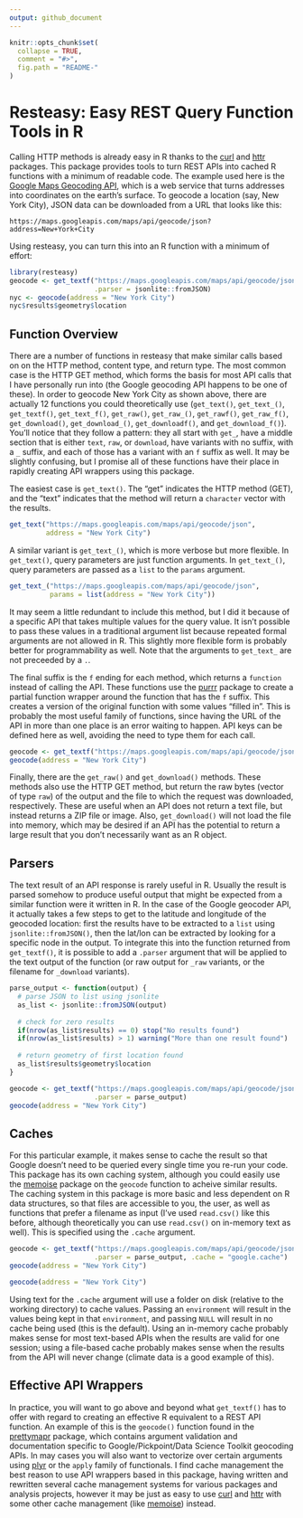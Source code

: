 ```yaml
---
output: github_document
---
```


<!-- README.md is generated from README.Rmd. Please edit that file -->

```r
knitr::opts_chunk$set(
  collapse = TRUE,
  comment = "#>",
  fig.path = "README-"
)
```

# Resteasy: Easy REST Query Function Tools in R

Calling HTTP methods is already easy in R thanks to the [curl](https://cran.r-project.org/package=curl) and [httr](https://cran.r-project.org/package=httr) packages. This package provides tools to turn REST APIs into cached R functions with a minimum of readable code. The example used here is the [Google Maps Geocoding API](https://developers.google.com/maps/documentation/geocoding/intro), which is a web service that turns addresses into coordinates on the earth's surface. To geocode a location (say, New York City), JSON data can be downloaded from a URL that looks like this:

```
https://maps.googleapis.com/maps/api/geocode/json?address=New+York+City
```

Using resteasy, you can turn this into an R function with a minimum of effort:

```r
library(resteasy)
geocode <- get_textf("https://maps.googleapis.com/maps/api/geocode/json", 
                     .parser = jsonlite::fromJSON)
nyc <- geocode(address = "New York City")
nyc$results$geometry$location
```

## Function Overview

There are a number of functions in resteasy that make similar calls based on on the HTTP method, content type, and return type. The most common case is the HTTP GET method, which forms the basis for most API calls that I have personally run into (the Google geocoding API happens to be one of these). In order to geocode New York City as shown above, there are actually 12 functions you could theoretically use (`get_text()`, `get_text_()`, `get_textf()`, `get_text_f()`, `get_raw()`, `get_raw_()`, `get_rawf()`, `get_raw_f()`, `get_download()`, `get_download_()`, `get_downloadf()`, and `get_download_f()`). You'll notice that they follow a pattern: they all start with `get_`, have a middle section that is either `text`, `raw`, or `download`, have variants with no suffix, with a `_` suffix, and each of those has a variant with an `f` suffix as well. It may be slightly confusing, but I promise all of these functions have their place in rapidly creating API wrappers using this package.

The easiest case is `get_text()`. The "get" indicates the HTTP method (GET), and the "text" indicates that the method will return a `character` vector with the results.

```r
get_text("https://maps.googleapis.com/maps/api/geocode/json", 
         address = "New York City")
```

A similar variant is `get_text_()`, which is more verbose but more flexible. In `get_text()`, query parameters are just function arguments. In `get_text_()`, query parameters are passed as a `list` to the `params` argument. 

```r
get_text_("https://maps.googleapis.com/maps/api/geocode/json", 
          params = list(address = "New York City"))
```

It may seem a little redundant to include this method, but I did it because of a specific API that takes multiple values for the query value. It isn't possible to pass these values in a traditional argument list because repeated formal arguments are not allowed in R. This slightly more flexible form is probably better for programmability as well. Note that the arguments to `get_text_` are not preceeded by a `.`.

The final suffix is the `f` ending for each method, which returns a `function` instead of calling the API. These functions use the [purrr](https://cran.r-project.org/package=purrr) package to create a partial function wrapper around the function that has the `f` suffix. This creates a version of the original function with some values "filled in". This is probably the most useful family of functions, since having the URL of the API in more than one place is an error waiting to happen. API keys can be defined here as well, avoiding the need to type them for each call.

```r
geocode <- get_textf("https://maps.googleapis.com/maps/api/geocode/json")
geocode(address = "New York City")
```

Finally, there are the `get_raw()` and `get_download()` methods. These methods also use the HTTP GET method, but return the raw bytes (vector of type `raw`) of the output and the file to which the request was downloaded, respectively. These are useful when an API does not return a text file, but instead returns a ZIP file or image. Also, `get_download()` will not load the file into memory, which may be desired if an API has the potential to return a large result that you don't necessarily want as an R object.

## Parsers

The text result of an API response is rarely useful in R. Usually the result is parsed somehow to produce useful output that might be expected from a similar function were it written in R. In the case of the Google geocoder API, it actually takes a few steps to get to the latitude and longitude of the geocoded location: first the results have to be extracted to a `list` using `jsonlite::fromJSON()`, then the lat/lon can be extracted by looking for a specific node in the output. To integrate this into the function returned from `get_textf()`, it is possible to add a `.parser` argument that will be applied to the text output of the function (or raw output for `_raw` variants, or the filename for `_download` variants).

```r
parse_output <- function(output) {
  # parse JSON to list using jsonlite
  as_list <- jsonlite::fromJSON(output)
  
  # check for zero results
  if(nrow(as_list$results) == 0) stop("No results found")
  if(nrow(as_list$results) > 1) warning("More than one result found")
  
  # return geometry of first location found
  as_list$results$geometry$location
}

geocode <- get_textf("https://maps.googleapis.com/maps/api/geocode/json",
                     .parser = parse_output)
geocode(address = "New York City")
```

## Caches

For this particular example, it makes sense to cache the result so that Google doesn't need to be queried every single time you re-run your code. This package has its own caching system, although you could easily use the [memoise](https://cran.r-project.org/package=memoise) package on the `geocode` function to acheive similar results. The caching system in this package is more basic and less dependent on R data structures, so that files are accessible to you, the user, as well as functions that prefer a filename as input (I've used `read.csv()` like this before, although theoretically you can use `read.csv()` on in-memory text as well). This is specified using the `.cache` argument.

```r
geocode <- get_textf("https://maps.googleapis.com/maps/api/geocode/json",
                     .parser = parse_output, .cache = "google.cache")
geocode(address = "New York City")
```

```r
geocode(address = "New York City")
```

Using text for the `.cache` argument will use a folder on disk (relative to the working directory) to cache values. Passing an `environment` will result in the values being kept in that `environment`, and passing `NULL` will result in no cache being used (this is the default). Using an in-memory cache probably makes sense for most text-based APIs when the results are valid for one session; using a file-based cache probably makes sense when the results from the API will never change (climate data is a good example of this).

## Effective API Wrappers

In practice, you will want to go above and beyond what `get_textf()` has to offer with regard to creating an effective R equivalent to a REST API function. An example of this is the `geocode()` function found in the [prettymapr](https://cran.r-project.org/package=prettymapr) package, which contains argument validation and documentation specific to Google/Pickpoint/Data Science Toolkit geocoding APIs. In may cases you will also want to vectorize over certain arguments using [plyr](https://cran.r-project.org/package=plyr) or the `apply` family of functionals. I find cache management the best reason to use API wrappers based in this package, having written and rewritten several cache management systems for various packages and analysis projects, however it may be just as easy to use [curl](https://cran.r-project.org/package=curl) and [httr](https://cran.r-project.org/package=httr) with some other cache management (like [memoise](https://cran.r-project.org/package=memoise)) instead.
